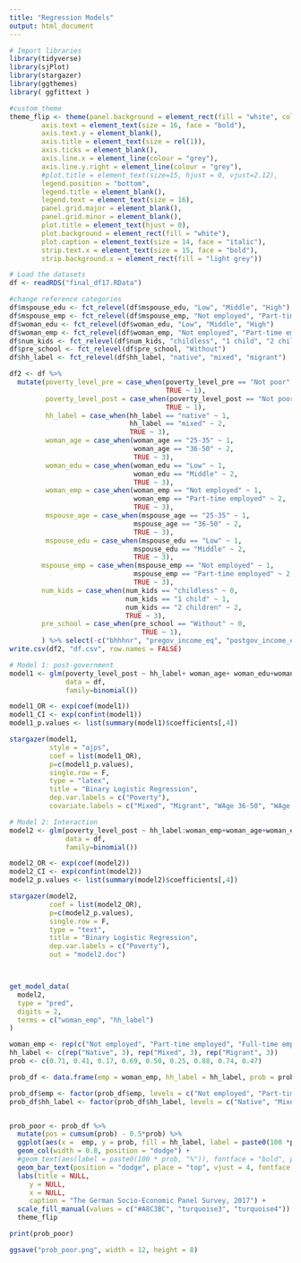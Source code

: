 ```yaml
---
title: "Regression Models"
output: html_document
---
```


```r
# Import libraries
library(tidyverse)
library(sjPlot)
library(stargazer)
library(ggthemes)
library( ggfittext )
```


```r
#custom_theme
theme_flip <- theme(panel.background = element_rect(fill = "white", color = "grey"),
        axis.text = element_text(size = 16, face = "bold"),
        axis.text.y = element_blank(),
        axis.title = element_text(size = rel(1)),
        axis.ticks = element_blank(),
        axis.line.x = element_line(colour = "grey"),
        axis.line.y.right = element_line(colour = "grey"),
        #plot.title = element_text(size=15, hjust = 0, vjust=2.12),
        legend.position = "bottom",
        legend.title = element_blank(),
        legend.text = element_text(size = 16),
        panel.grid.major = element_blank(),
        panel.grid.minor = element_blank(),
        plot.title = element_text(hjust = 0),
        plot.background = element_rect(fill = "white"),
        plot.caption = element_text(size = 14, face = "italic"),
        strip.text.x = element_text(size = 15, face = "bold"),
        strip.background.x = element_rect(fill = "light grey"))
```


```r
# Load the datasets
df <- readRDS("final_df17.RData")

#change reference categories
df$mspouse_edu <- fct_relevel(df$mspouse_edu, "Low", "Middle", "High")
df$mspouse_emp <- fct_relevel(df$mspouse_emp, "Not employed", "Part-time employed", "Full-time employed")
df$woman_edu <- fct_relevel(df$woman_edu, "Low", "Middle", "High")
df$woman_emp <- fct_relevel(df$woman_emp, "Not employed", "Part-time employed", "Full-time employed")
df$num_kids <- fct_relevel(df$num_kids, "childless", "1 child", "2 children", "3 or more children")
df$pre_school <- fct_relevel(df$pre_school, "Without")
df$hh_label <- fct_relevel(df$hh_label, "native", "mixed", "migrant")
```


```r
df2 <- df %>% 
  mutate(poverty_level_pre = case_when(poverty_level_pre == "Not poor" ~ 0,
                                       TRUE ~ 1),
         poverty_level_post = case_when(poverty_level_post == "Not poor" ~ 0,
                                       TRUE ~ 1),
         hh_label = case_when(hh_label == "native" ~ 1,
                              hh_label == "mixed" ~ 2,
                              TRUE ~ 3),
         woman_age = case_when(woman_age == "25-35" ~ 1,
                               woman_age == "36-50" ~ 2,
                               TRUE ~ 3),
         woman_edu = case_when(woman_edu == "Low" ~ 1,
                               woman_edu == "Middle" ~ 2,
                               TRUE ~ 3),
         woman_emp = case_when(woman_emp == "Not employed" ~ 1,
                               woman_emp == "Part-time employed" ~ 2,
                               TRUE ~ 3),
         mspouse_age = case_when(mspouse_age == "25-35" ~ 1,
                               mspouse_age == "36-50" ~ 2,
                               TRUE ~ 3),
         mspouse_edu = case_when(mspouse_edu == "Low" ~ 1,
                               mspouse_edu == "Middle" ~ 2,
                               TRUE ~ 3),
        mspouse_emp = case_when(mspouse_emp == "Not employed" ~ 1,
                               mspouse_emp == "Part-time employed" ~ 2,
                               TRUE ~ 3),
        num_kids = case_when(num_kids == "childless" ~ 0,
                             num_kids == "1 child" ~ 1,
                             num_kids == "2 children" ~ 2,
                             TRUE ~ 3),
        pre_school = case_when(pre_school == "Without" ~ 0,
                                 TRUE ~ 1),
        ) %>% select(-c("bhhhnr", "pregov_income_eq", "postgov_income_eq", "hh_weight", "syear"))
write.csv(df2, "df.csv", row.names = FALSE)
```

```r
# Model 1: post-government
model1 <- glm(poverty_level_post ~ hh_label+ woman_age+ woman_edu+woman_emp+ num_kids+pre_school+mspouse_age + mspouse_edu+mspouse_emp, 
              data = df, 
              family=binomial())

model1_OR <- exp(coef(model1))
model1_CI <- exp(confint(model1))
model1_p.values <- list(summary(model1)$coefficients[,4])

stargazer(model1,
          style = "ajps",
          coef = list(model1_OR), 
          p=c(model1_p.values),
          single.row = F,
          type = "latex",
          title = "Binary Logistic Regression",
          dep.var.labels = c("Poverty"),
          covariate.labels = c("Mixed", "Migrant", "WAge 36-50", "WAge 51-64", "WMiddle", "WHigh", "WPart-time employed", "WFull-time employed", "1 child", "2 children", "3 or more children", "With", "MAge 36-50", "MAge 51-64", "MMiddle", "MHigh", "MPart-time employed", "MFull-time employed", "Constant"))
```


```r
# Model 2: Interaction
model2 <- glm(poverty_level_post ~ hh_label:woman_emp+woman_age+woman_edu+num_kids+pre_school +mspouse_age + mspouse_edu+mspouse_emp,
              data = df, 
              family=binomial())

model2_OR <- exp(coef(model2))
model2_CI <- exp(confint(model2))
model2_p.values <- list(summary(model2)$coefficients[,4])

stargazer(model2,
          coef = list(model2_OR), 
          p=c(model2_p.values),
          single.row = F,
          type = "text",
          title = "Binary Logistic Regression",
          dep.var.labels = c("Poverty"),
          out = "model2.doc")



get_model_data(
  model2,
  type = "pred",
  digits = 2,
  terms = c("woman_emp", "hh_label")
)

woman_emp <- rep(c("Not employed", "Part-time employed", "Full-time employed"), 3)
hh_label <- c(rep("Native", 3), rep("Mixed", 3), rep("Migrant", 3))
prob <- c(0.71, 0.41, 0.17, 0.69, 0.50, 0.25, 0.88, 0.74, 0.47)

prob_df <- data.frame(emp = woman_emp, hh_label = hh_label, prob = prob) 

prob_df$emp <- factor(prob_df$emp, levels = c("Not employed", "Part-time employed", "Full-time employed"))
prob_df$hh_label <- factor(prob_df$hh_label, levels = c("Native", "Mixed", "Migrant"))


prob_poor <- prob_df %>% 
  mutate(pos = cumsum(prob) - 0.5*prob) %>% 
  ggplot(aes(x =  emp, y = prob, fill = hh_label, label = paste0(100 *prob, "%"))) +
  geom_col(width = 0.8, position = "dodge") +
  #geom_text(aes(label = paste0(100 * prob, "%")), fontface = "bold", position = position_dodge(width = 0.8)) +
  geom_bar_text(position = "dodge", place = "top", vjust = 4, fontface = "bold", min.size = 4, size = 15, color = "white") +
  labs(title = NULL,
     y = NULL,
     x = NULL,
     caption = "The German Socio-Economic Panel Survey, 2017") +
  scale_fill_manual(values = c("#A8C3BC", "turquoise3", "turquoise4")) +
  theme_flip

print(prob_poor)

ggsave("prob_poor.png", width = 12, height = 8)

```


